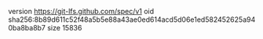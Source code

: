 version https://git-lfs.github.com/spec/v1
oid sha256:8b89d611c52f48a5b5e88a43ae0ed614acd5d06e1ed582452625a940ba8ba8b7
size 15836
